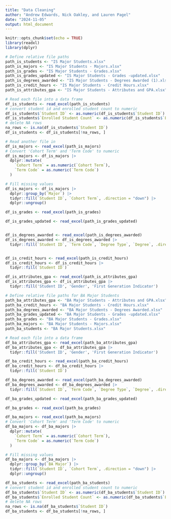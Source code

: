 ```yaml
---
title: "Data Cleaning"
author: "Andrew Edwards, Nick Oakley, and Lauren Pagel"
date: "2024-11-05"
output: html_document
---
```


```r
knitr::opts_chunk$set(echo = TRUE)
library(readxl)
library(dplyr)
```



```r
# Define relative file paths
path_is_students <- "IS Major Students.xlsx"
path_is_majors <- "IS Major Students - Majors.xlsx"
path_is_grades <- "IS Major Students - Grades.xlsx"
path_is_grades_updated <- "IS Major Students - Grades -updated.xlsx"
path_is_degrees_awarded <- "IS Major Students - Degrees Awarded (1).xlsx"
path_is_credit_hours <- "IS Major Students - Credit Hours.xlsx"
path_is_attributes_gpa <- "IS Major Students - Attributes and GPA.xlsx"

# Read each file into a data frame
df_is_students <- read_excel(path_is_students)
# convert student id and enrolled student count to numeric
df_is_students$`Student ID` <- as.numeric(df_is_students$`Student ID`)
df_is_students$`Enrolled Student Count` <- as.numeric(df_is_students$`Enrolled Student Count`)
# delete NA rows
na_rows <- is.na(df_is_students$`Student ID`)
df_is_students <- df_is_students[!na_rows, ]

# Read another file in
df_is_majors <- read_excel(path_is_majors)
# Convert 'Cohort Term' and 'Term Code' to numeric
df_is_majors <- df_is_majors |>
  dplyr::mutate(
    `Cohort Term` = as.numeric(`Cohort Term`),
    `Term Code` = as.numeric(`Term Code`)
  )

# Fill missing values
df_is_majors <- df_is_majors |>
  dplyr::group_by(`Major`) |>
  tidyr::fill(`Student ID`, `Cohort Term`, .direction = "down") |>
  dplyr::ungroup()

df_is_grades <- read_excel(path_is_grades)

df_is_grades_updated <- read_excel(path_is_grades_updated)


df_is_degrees_awarded <- read_excel(path_is_degrees_awarded)
df_is_degrees_awarded <- df_is_degrees_awarded |>
  tidyr::fill(`Student ID`, `Term Code`, `Degree Type`, `Degree`, .direction = "down")


df_is_credit_hours <- read_excel(path_is_credit_hours)
df_is_credit_hours <- df_is_credit_hours |>
  tidyr::fill(`Student ID`)

df_is_attributes_gpa <- read_excel(path_is_attributes_gpa)
df_is_attributes_gpa <- df_is_attributes_gpa |>
  tidyr::fill('Student ID', 'Gender', 'First Generation Indicator')
```
```r
# Define relative file paths for BA Major Students
path_ba_attributes_gpa <- "BA Major Students - Attributes and GPA.xlsx"
path_ba_credit_hours <- "BA Major Students - Credit Hours.xlsx"
path_ba_degrees_awarded <- "BA Major Students - Degrees Awarded.xlsx"
path_ba_grades_updated <- "BA Major Students - Grades -updated.xlsx"
path_ba_grades <- "BA Major Students - Grades.xlsx"
path_ba_majors <- "BA Major Students - Majors.xlsx"
path_ba_students <- "BA Major Students.xlsx"

# Read each file into a data frame
df_ba_attributes_gpa <- read_excel(path_ba_attributes_gpa)
df_ba_attributes_gpa <- df_ba_attributes_gpa |>
  tidyr::fill('Student ID', 'Gender', 'First Generation Indicator')

df_ba_credit_hours <- read_excel(path_ba_credit_hours)
df_ba_credit_hours <- df_ba_credit_hours |>
  tidyr::fill(`Student ID`)

df_ba_degrees_awarded <- read_excel(path_ba_degrees_awarded)
df_ba_degrees_awarded <- df_ba_degrees_awarded |>
  tidyr::fill(`Student ID`, `Term Code`, `Degree Type`, `Degree`, .direction = "down")

df_ba_grades_updated <- read_excel(path_ba_grades_updated)

df_ba_grades <- read_excel(path_ba_grades)

df_ba_majors <- read_excel(path_ba_majors)
# Convert 'Cohort Term' and 'Term Code' to numeric
df_ba_majors <- df_ba_majors |>
  dplyr::mutate(
    `Cohort Term` = as.numeric(`Cohort Term`),
    `Term Code` = as.numeric(`Term Code`)
  )

# Fill missing values
df_ba_majors <- df_ba_majors |>
  dplyr::group_by(`BA Major`) |>
  tidyr::fill(`Student ID`, `Cohort Term`, .direction = "down") |>
  dplyr::ungroup()

df_ba_students <- read_excel(path_ba_students)
# convert student id and enrolled student count to numeric
df_ba_students$`Student ID` <- as.numeric(df_ba_students$`Student ID`)
df_ba_students$`Enrolled Student Count` <- as.numeric(df_ba_students$`Enrolled Student Count`)
# delete NA rows
na_rows <- is.na(df_ba_students$`Student ID`)
df_ba_students <- df_ba_students[!na_rows, ]

```


